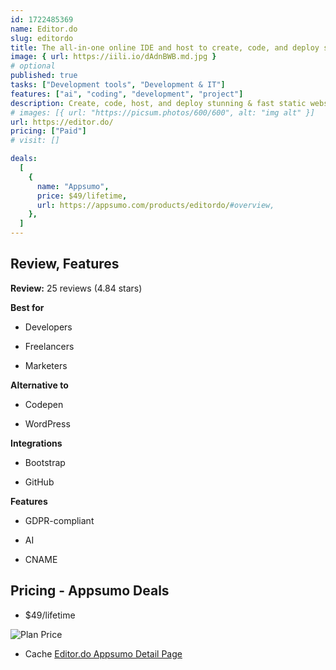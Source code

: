 ```yaml
---
id: 1722485369
name: Editor.do
slug: editordo
title: The all-in-one online IDE and host to create, code, and deploy stunning static websites in seconds
image: { url: https://iili.io/dAdnBWB.md.jpg }
# optional
published: true
tasks: ["Development tools", "Development & IT"]
features: ["ai", "coding", "development", "project"]
description: Create, code, host, and deploy stunning & fast static websitesUse Editor.do as your editor for any language & start creating now
# images: [{ url: "https://picsum.photos/600/600", alt: "img alt" }]
url: https://editor.do/
pricing: ["Paid"]
# visit: []

deals:
  [
    {
      name: "Appsumo",
      price: $49/lifetime,
      url: https://appsumo.com/products/editordo/#overview,
    },
  ]
---
```


## Review, Features

**Review:** 25 reviews (4.84 stars)

**Best for**

- Developers

- Freelancers

- Marketers

**Alternative to**

- Codepen

- WordPress

**Integrations**

- Bootstrap

- GitHub

**Features**

- GDPR-compliant

- AI

- CNAME

## Pricing - Appsumo Deals

- $49/lifetime

<Img src="https://iili.io/dAdVfi7.png" alt="Plan Price" />

- Cache [Editor.do Appsumo Detail Page](https://iili.io/dAdVWWN.png)
